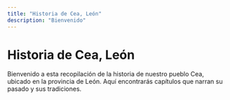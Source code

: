 ```yaml
---
title: "Historia de Cea, León"
description: "Bienvenido"
---
```


# Historia de Cea, León

Bienvenido a esta recopilación de la historia de nuestro pueblo Cea, ubicado en la provincia de León. Aquí encontrarás capítulos que narran su pasado y sus tradiciones.
